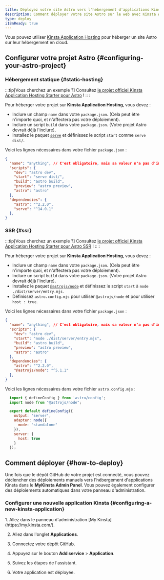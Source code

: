 ```yaml
---
title: Déployez votre site Astro vers l'hébergement d'applications Kinsta
description: Comment déployer votre site Astro sur le web avec Kinsta Application Hosting.c
type: deploy
i18nReady: true
---
```


Vous pouvez utiliser [Kinsta Application Hosting](https://kinsta.com/application-hosting/) pour héberger un site Astro sur leur hébergement en cloud.

## Configurer votre projet Astro \{#configuring-your-astro-project\}

### Hébergement statique \{#static-hosting\}

:::tip[Vous cherchez un exemple ?]
Consultez [le projet officiel Kinsta Application Hosting Starter pour Astro](https://github.com/kinsta/hello-world-astro) !
:: :

Pour héberger votre projet sur **Kinsta Application Hosting**, vous devez :
- Inclure un champ `name` dans votre `package.json`. (Cela peut être n'importe quoi, et n'affectera pas votre déploiement).
- Inclure un script `build` dans votre `package.json`. (Votre projet Astro devrait déjà l'inclure).
- Installez le paquet [`serve`](https://www.npmjs.com/package/serve) et définissez le script `start` comme `serve dist/`.

Voici les lignes nécessaires dans votre fichier `package.json` :
```json title="package.json" {2,5,6} ins={12} "serv dist/"
{
  "name": "anything", // C'est obligatoire, mais sa valeur n'a pas d'importance.
  "scripts": {
    "dev": "astro dev",
    "start": "serve dist/",
    "build": "astro build",
    "preview": "astro preview",
    "astro": "astro"
  },
  "dependencies": {
    "astro": "^2.2.0",
    "serve": "^14.0.1"
  },
}
```

### SSR \{#ssr\}

:::tip[Vous cherchez un exemple ?]
Consultez [le projet officiel Kinsta Application Hosting Starter pour Astro SSR](https://github.com/kinsta/hello-world-astro-ssr) !
:: :

Pour héberger votre projet sur **Kinsta Application Hosting**, vous devez :
- Inclure un champ `name` dans votre `package.json`. (Cela peut être n'importe quoi, et n'affectera pas votre déploiement).
- Inclure un script `build` dans votre `package.json`. (Votre projet Astro devrait déjà l'inclure).
- Installez le paquet [`@astrojs/node`](https://www.npmjs.com/package/@astrojs/node) et définissez le script `start` à `node ./dist/server/entry.mjs`.
- Définissez `astro.config.mjs` pour utiliser `@astrojs/node` et pour utiliser `host : true`.

Voici les lignes nécessaires dans votre fichier `package.json` :
```json title="package.json" {2,5,6} ins={12} "node ./dist/server/entry.mjs"
{
  "name": "anything", // C'est obligatoire, mais sa valeur n'a pas d'importance.
  "scripts": {
    "dev": "astro dev",
    "start": "node ./dist/server/entry.mjs",
    "build": "astro build",
    "preview": "astro preview",
    "astro": "astro"
  },
  "dependencies": {
    "astro": "^2.2.0",
    "@astrojs/node": "^5.1.1"
  },
}
```

Voici les lignes nécessaires dans votre fichier `astro.config.mjs` :
```js title="astro.config.mjs"
  import { defineConfig } from 'astro/config';
  import node from "@astrojs/node";

  export default defineConfig({
    output: 'server',
    adapter: node({
      mode: "standalone"
    }),
    server: {
      host: true
    }
  });
```

## Comment déployer \{#how-to-deploy\}

Une fois que le dépôt GitHub de votre projet est connecté, vous pouvez déclencher des déploiements manuels vers l'hébergement d'applications Kinsta dans le **MyKinsta Admin Panel**. Vous pouvez également configurer des déploiements automatiques dans votre panneau d'administration.

### Configurer une nouvelle application Kinsta \{#configuring-a-new-kinsta-application\}

<Steps>
1. Allez dans le panneau d'administration [My Kinsta](https://my.kinsta.com/).

2. Allez dans l'onglet **Applications**.

3. Connectez votre dépôt GitHub.

4. Appuyez sur le bouton **Add service** > **Application**.

5. Suivez les étapes de l'assistant.

6. Votre application est déployée.
</Steps>